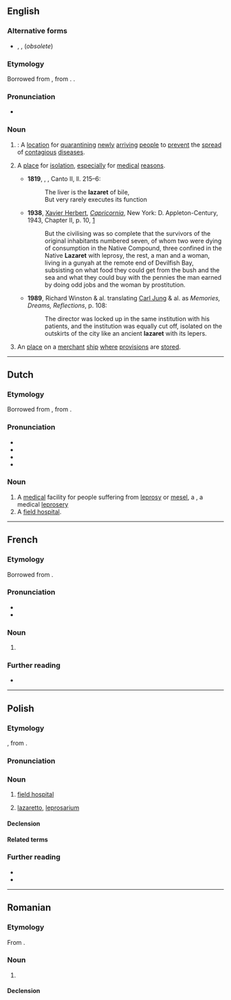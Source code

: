 {{also|lazarèt}}
==English==

===Alternative forms===
* {{l|en|lazaretto}}, {{l|en|lazzaretto}}, {{l|en|lazarette}} (''obsolete'')

===Etymology===
Borrowed from {{bor|en|fr|lazaret}}, from {{der|en|it|lazzaretto}}. {{doublet|en|lazaretto}}.

===Pronunciation===
* {{IPA|en|/læzəˈɹɛt/}}

===Noun===
{{en-noun}}

# {{synonym of|en|quarantine}}: A [[location]] for [[quarantining]] [[newly]] [[arriving]] [[people]] to [[prevent]] the [[spread]] of [[contagious]] [[disease]]s.
# {{lb|en|figurative}} A [[place]] for [[isolation]], [[especially]] for [[medical]] [[reason]]s.
#* '''1819''', {{w|Lord Byron}}, ''{{w|Don Juan (poem)|Don Juan}}'', Canto II, ll. 215–6:
#*: The liver is the '''lazaret''' of bile,<br>But very rarely executes its function
#* '''1938''', [[w:Xavier Herbert|Xavier Herbert]], ''[[w:Capricornia (novel)|Capricornia]]'', New York: D. Appleton-Century, 1943, Chapter II, p. 10, [https://archive.org/details/capricornianovel00herb]
#*: But the civilising was so complete that the survivors of the original inhabitants numbered seven, of whom two were dying of consumption in the Native Compound, three confined in the Native '''Lazaret''' with leprosy, the rest, a man and a woman, living in a gunyah at the remote end of Devilfish Bay, subsisting on what food they could get from the bush and the sea and what they could buy with the pennies the man earned by doing odd jobs and the woman by prostitution.
#* '''1989''', Richard Winston & al. translating [[w:Carl Jung|Carl Jung]] & al. as ''Memories, Dreams, Reflections'', p. 108:
#*: The director was locked up in the same institution with his patients, and the institution was equally cut off, isolated on the outskirts of the city like an ancient '''lazaret''' with its lepers.
# {{lb|en|figurative|nautical}} An [[place]] on a [[merchant]] [[ship]] [[where]] [[provision]]s are [[stored]].

{{cln|en|words suffixed with -et}}
{{c|en|Healthcare|Public safety|Medicine|Ship parts|Buildings}}

----

==Dutch==

===Etymology===
Borrowed from {{bor|nl|fr|lazaret}}, from {{der|nl|it|lazzaretto}}.

===Pronunciation===
* {{IPA|nl|/ˌlaː.zaːˈrɛt/}}
* {{audio|nl|Nl-lazaret.ogg|Audio}}
* {{hyphenation|nl|la|za|ret}}
* {{rhyme|nl|ɛt|s=3}}

===Noun===
{{nl-noun|m|g2=n|-en|-}}

# A [[medical]] facility for people suffering from [[leprosy]] or [[mesel]], a {{l|en|lazaret}}, a medical [[leprosery]]
# A [[field hospital]].
#: {{syn|nl|veldhospitaal}}

----

==French==

===Etymology===
Borrowed from {{bor|fr|it|lazzaretto}}.

===Pronunciation===
* {{fr-IPA}}
* {{audio|fr|LL-Q150 (fra)-Poslovitch-lazaret.wav|Audio}}

===Noun===
{{fr-noun|m}}

# {{l|en|lazaret}}

===Further reading===
* {{R:TLFi}}

----

==Polish==
{{wp|lang=pl}}

===Etymology===
{{bor+|pl|fr|lazaret}}, from {{der|pl|it|lazzaretto}}.

===Pronunciation===
{{pl-p}}

===Noun===
{{pl-noun|m-in}}

# {{lb|pl|dated}} [[field hospital]]
# {{lb|pl|dated}} [[lazaretto]], [[leprosarium]] {{gl|medical facility specializing in treating contagious diseases, especially [[leprosy]]}}

====Declension====
{{pl-decl-noun-m-in}}

====Related terms====
{{col3|pl|title=adjective|lazaretowy}}

===Further reading===
* {{R:pl:WSJP}}
* {{R:pl:PWN}}

{{C|pl|Healthcare}}

----

==Romanian==

===Etymology===
From {{bor|ro|fr|lazaret}}.

===Noun===
{{ro-noun|n|lazarete}}

# {{l|en|lazaret}}

====Declension====
{{ro-noun-n}}